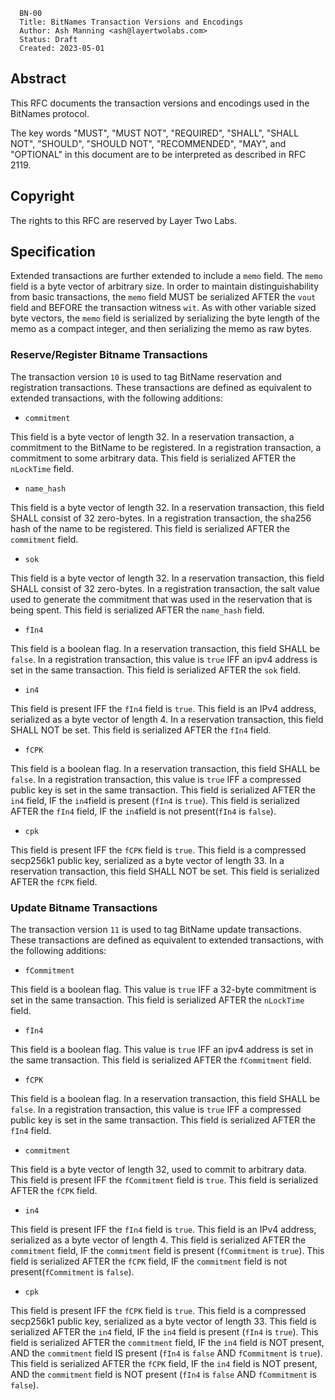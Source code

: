 <pre>
  BN-00
  Title: BitNames Transaction Versions and Encodings
  Author: Ash Manning <ash@layertwolabs.com>
  Status: Draft
  Created: 2023-05-01
</pre>

== Abstract ==

This RFC documents the transaction versions and encodings used in the BitNames protocol.

The key words "MUST", "MUST NOT", "REQUIRED", "SHALL", "SHALL NOT", "SHOULD", "SHOULD NOT", "RECOMMENDED",  "MAY", and "OPTIONAL" in this document are to be interpreted as described in RFC 2119.

==Copyright==

The rights to this RFC are reserved by Layer Two Labs.


== Specification ==

Extended transactions are further extended to include a <code>memo</code> field.
The <code>memo</code> field is a byte vector of arbitrary size.
In order to maintain distinguishability from basic transactions, the <code>memo</code> field MUST be serialized AFTER the <code>vout</code> field and BEFORE the transaction witness <code>wit</code>.
As with other variable sized byte vectors, the <code>memo</code> field is serialized by serializing the byte length of the memo as a compact integer, and then serializing the memo as raw bytes.

=== Reserve/Register Bitname Transactions ===

The transaction version <code>10</code> is used to tag BitName reservation and registration transactions.
These transactions are defined as equivalent to extended transactions, with the following additions:
* <code>commitment</code>
This field is a byte vector of length 32.
In a reservation transaction, a commitment to the BitName to be registered.
In a registration transaction, a commitment to some arbitrary data.
This field is serialized AFTER the <code>nLockTime</code> field.
* <code>name_hash</code>
This field is a byte vector of length 32.
In a reservation transaction, this field SHALL consist of 32 zero-bytes.
In a registration transaction, the sha256 hash of the name to be registered.
This field is serialized AFTER the <code>commitment</code> field.
* <code>sok</code>
This field is a byte vector of length 32.
In a reservation transaction, this field SHALL consist of 32 zero-bytes.
In a registration transaction, the salt value used to generate the commitment that was used in the reservation that is being spent.
This field is serialized AFTER the <code>name_hash</code> field.
* <code>fIn4</code>
This field is a boolean flag.
In a reservation transaction, this field SHALL be <code>false</code>.
In a registration transaction, this value is <code>true</code> IFF an ipv4 address is set in the same transaction.
This field is serialized AFTER the <code>sok</code> field.
* <code>in4</code>
This field is present IFF the <code>fIn4</code> field is <code>true</code>.
This field is an IPv4 address, serialized as a byte vector of length 4.
In a reservation transaction, this field SHALL NOT be set.
This field is serialized AFTER the <code>fIn4</code> field.
* <code>fCPK</code>
This field is a boolean flag.
In a reservation transaction, this field SHALL be <code>false</code>.
In a registration transaction, this value is <code>true</code> IFF a compressed public key is set in the same transaction.
This field is serialized AFTER the <code>in4</code> field, IF the <code>in4</code>field is present (<code>fIn4</code> is <code>true</code>).
This field is serialized AFTER the <code>fIn4</code> field, IF the <code>in4</code>field is not present(<code>fIn4</code> is <code>false</code>).
* <code>cpk</code>
This field is present IFF the <code>fCPK</code> field is <code>true</code>.
This field is a compressed secp256k1 public key, serialized as a byte vector of length 33.
In a reservation transaction, this field SHALL NOT be set.
This field is serialized AFTER the <code>fCPK</code> field.

=== Update Bitname Transactions ===

The transaction version <code>11</code> is used to tag BitName update transactions.
These transactions are defined as equivalent to extended transactions, with the following additions:
* <code>fCommitment</code>
This field is a boolean flag.
This value is <code>true</code> IFF a 32-byte commitment is set in the same transaction.
This field is serialized AFTER the <code>nLockTime</code> field.
* <code>fIn4</code>
This field is a boolean flag.
This value is <code>true</code> IFF an ipv4 address is set in the same transaction.
This field is serialized AFTER the <code>fCommitment</code> field.
* <code>fCPK</code>
This field is a boolean flag.
In a reservation transaction, this field SHALL be <code>false</code>.
In a registration transaction, this value is <code>true</code> IFF a compressed public key is set in the same transaction.
This field is serialized AFTER the <code>fIn4</code> field.
* <code>commitment</code>
This field is a byte vector of length 32, used to commit to arbitrary data.
This field is present IFF the <code>fCommitment</code> field is <code>true</code>.
This field is serialized AFTER the <code>fCPK</code> field.
* <code>in4</code>
This field is present IFF the <code>fIn4</code> field is <code>true</code>.
This field is an IPv4 address, serialized as a byte vector of length 4.
This field is serialized AFTER the <code>commitment</code> field, IF the <code>commitment</code> field is present (<code>fCommitment</code> is <code>true</code>).
This field is serialized AFTER the <code>fCPK</code> field, IF the <code>commitment</code> field is not present(<code>fCommitment</code> is <code>false</code>).
* <code>cpk</code>
This field is present IFF the <code>fCPK</code> field is <code>true</code>.
This field is a compressed secp256k1 public key, serialized as a byte vector of length 33.
This field is serialized AFTER the <code>in4</code> field, IF the <code>in4</code> field is present (<code>fIn4</code> is <code>true</code>).
This field is serialized AFTER the <code>commitment</code> field, IF the <code>in4</code> field is NOT present, AND the <code>commitment</code> field IS present (<code>fIn4</code> is <code>false</code> AND <code>fCommitment</code> is <code>true</code>).
This field is serialized AFTER the <code>fCPK</code> field, IF the <code>in4</code> field is NOT present, AND the <code>commitment</code> field is NOT present (<code>fIn4</code> is <code>false</code> AND <code>fCommitment</code> is <code>false</code>).